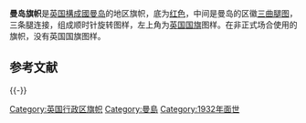 
{{Infobox flag
|Name       = 曼岛旗帜
|Article    =
|Image      = Flag of the Isle of Mann.svg
|Use        = 110000
|Symbol     = {{FIAV|110000}}
|Proportion = 1:2
|Adoption   = 1932年12月1日
|Design     =
|Type       = 
|Name2       = 曼岛旗帜
|Article2    =

|Image2      = Civil_Ensign_of_the_Isle_of_Man.svg
|Use2        = 000100
|Symbol2     = {{FIAV|000100}}
|Proportion2 = 1:2
|Adoption2   = 1932年12月1日
|Design2     = 
|Type2       = 
|Image3     = Flag of the Lieutenant Governor of the Isle of Man.svg
|Use3       = 011011
|Symbol3   = {{FIAV|101010}}
|Proportion3 = 1:2
|Adoption3   = 1932年12月1日
|Design3    = 
|Type3      = 
}}

'''曼岛旗帜'''是[[英国|英国]][[構成國|構成國]][[曼岛|曼岛]]的地区旗帜，底为[[红色|红色]]，中间是曼岛的区徽[[三曲腿图|三曲腿图]]，三条腿连接，组成顺时针旋转图样，左上角为[[英国国旗|英国国旗]]图样。在非正式场合使用的旗帜，没有英国国旗图样。

== 参考文献 ==
{{Reflist}}

{{-}}
{{欧洲题目|国旗}}

[[Category:英国行政区旗帜|Category:英国行政区旗帜]]
[[Category:曼島|Category:曼島]]
[[Category:1932年面世|Category:1932年面世]]

{{flag-stub}}